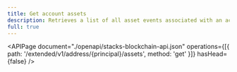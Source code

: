 ```yaml
---
title: Get account assets
description: Retrieves a list of all asset events associated with an account or a contract identifier.
full: true
---
```


<APIPage
  document="./openapi/stacks-blockchain-api.json"
  operations={[{ path: '/extended/v1/address/{principal}/assets', method: 'get' }]}
  hasHead={false}
/>